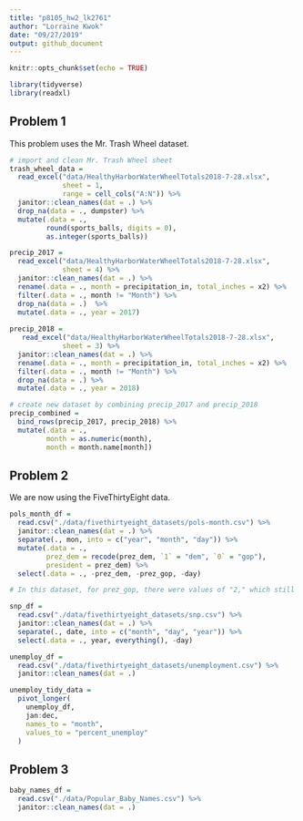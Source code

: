 ```yaml
---
title: "p8105_hw2_lk2761"
author: "Lorraine Kwok"
date: "09/27/2019"
output: github_document
---
```


```r
knitr::opts_chunk$set(echo = TRUE)

library(tidyverse)
library(readxl)
```

## Problem 1

This problem uses the Mr. Trash Wheel dataset. 

```r
# import and clean Mr. Trash Wheel sheet 
trash_wheel_data = 
  read_excel("data/HealthyHarborWaterWheelTotals2018-7-28.xlsx", 
             sheet = 1, 
             range = cell_cols("A:N")) %>%
  janitor::clean_names(dat = .) %>%
  drop_na(data = ., dumpster) %>%
  mutate(.data = ., 
         round(sports_balls, digits = 0),
         as.integer(sports_balls))
```

```r
precip_2017 = 
  read_excel("data/HealthyHarborWaterWheelTotals2018-7-28.xlsx", 
             sheet = 4) %>%
  janitor::clean_names(dat = .) %>%
  rename(.data = ., month = precipitation_in, total_inches = x2) %>%
  filter(.data = ., month != "Month") %>%
  drop_na(data = .)  %>%
  mutate(.data = ., year = 2017) 
  
precip_2018 = 
   read_excel("data/HealthyHarborWaterWheelTotals2018-7-28.xlsx", 
             sheet = 3) %>%
  janitor::clean_names(dat = .) %>%
  rename(.data = ., month = precipitation_in, total_inches = x2) %>%
  filter(.data = ., month != "Month") %>%
  drop_na(data = .) %>%
  mutate(.data = ., year = 2018) 

# create new dataset by combining precip_2017 and precip_2018
precip_combined = 
  bind_rows(precip_2017, precip_2018) %>%
  mutate(.data = ., 
         month = as.numeric(month),
         month = month.name[month])
```

## Problem 2

We are now using the FiveThirtyEight data.

```r
pols_month_df =
  read.csv("./data/fivethirtyeight_datasets/pols-month.csv") %>%
  janitor::clean_names(dat = .) %>%
  separate(., mon, into = c("year", "month", "day")) %>%
  mutate(.data = .,
         prez_dem = recode(prez_dem, `1` = "dem", `0` = "gop"), 
         president = prez_dem) %>%
  select(.data = ., -prez_dem, -prez_gop, -day)

# In this dataset, for prez_gop, there were values of "2," which still resulted in coding of "0" in the prez_dem variable. 
```

```r
snp_df =
  read.csv("./data/fivethirtyeight_datasets/snp.csv") %>%
  janitor::clean_names(dat = .) %>%
  separate(., date, into = c("month", "day", "year")) %>% 
  select(.data = ., year, everything(), -day)
```

```r
unemploy_df =
  read.csv("./data/fivethirtyeight_datasets/unemployment.csv") %>%
  janitor::clean_names(dat = .)

unemploy_tidy_data = 
  pivot_longer(
    unemploy_df,
    jan:dec,
    names_to = "month",
    values_to = "percent_unemploy"
  )
```

## Problem 3
```r
baby_names_df = 
  read.csv("./data/Popular_Baby_Names.csv") %>%
  janitor::clean_names(dat = .)
```

